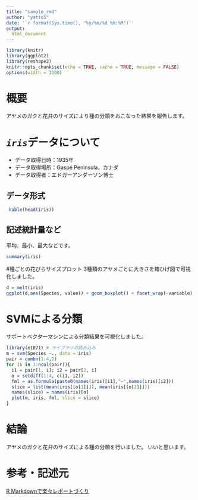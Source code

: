 ```yaml
---
title: "sample_rmd"
author: "yatto5"
date: '`r format(Sys.time(), "%y/%m/%d %H:%M")`'
output: 
  html_document
---
```


```r
library(knitr)
library(ggplot2)
library(reshape2)
knitr::opts_chunk$set(echo = TRUE, cache = TRUE, message = FALSE)
options(width = 1000)

```

# 概要

アヤメのガクと花弁のサイズにより種の分類をおこなった結果を報告します。 

# *`iris`*データについて

- データ取得日時：1935年
- データ取得場所：Gaspé Peninsula，カナダ
- データ取得者：エドガーアンダーソン博士

## データ形式

```r
 kable(head(iris))
```

## 記述統計量など
平均、最小、最大などです。

```r
summary(iris)
```

#種ごとの花びらサイズプロット
3種類のアヤメごとに大きさを箱ひげ図で可視化しました。

```r
d = melt(iris)
ggplot(d,aes(Species, value)) + geom_boxplot() + facet_wrap(~variable)
```

# SVMによる分類

サポートベクターマシンによる分類結果を可視化しました。

```r
library(e1071) # ライブラリの読み込み
m = svm(Species ~., data = iris)
pair = combn(1:4,2)
for (i in 1:ncol(pair)){
  i1 = pair[1, i]; i2 = pair[2, i]
  o = setdiff(1:4, c(i1, i2))
  fml = as.formula(paste0(names(iris)[i1],"~",names(iris)[i2]))
  slice = list(mean(iris[[o[1]]]), mean(iris[[o[2]]]))
  names(slice) = names(iris)[o]
  plot(m, iris, fml, slice = slice)
}
```

# 結論
アヤメのガクと花弁のサイズによる種の分類を行いました。
いいと思います。

# 参考・記述元
[R Markdownで楽々レポートづくり](http://gihyo.jp/admin/serial/01/r-markdown/)